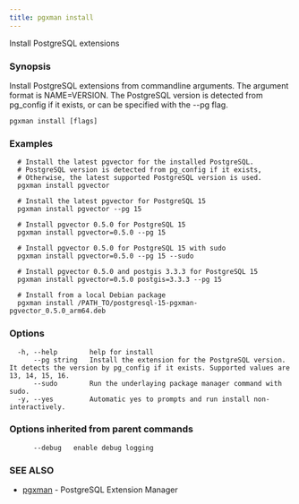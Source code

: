 ```yaml
---
title: pgxman install
---
```


Install PostgreSQL extensions

### Synopsis

Install PostgreSQL extensions from commandline arguments. The argument
format is NAME=VERSION. The PostgreSQL version is detected from pg_config
if it exists, or can be specified with the --pg flag.

```
pgxman install [flags]
```

### Examples

```
  # Install the latest pgvector for the installed PostgreSQL.
  # PostgreSQL version is detected from pg_config if it exists,
  # Otherwise, the latest supported PostgreSQL version is used.
  pgxman install pgvector

  # Install the latest pgvector for PostgreSQL 15
  pgxman install pgvector --pg 15

  # Install pgvector 0.5.0 for PostgreSQL 15
  pgxman install pgvector=0.5.0 --pg 15

  # Install pgvector 0.5.0 for PostgreSQL 15 with sudo
  pgxman install pgvector=0.5.0 --pg 15 --sudo

  # Install pgvector 0.5.0 and postgis 3.3.3 for PostgreSQL 15
  pgxman install pgvector=0.5.0 postgis=3.3.3 --pg 15

  # Install from a local Debian package
  pgxman install /PATH_TO/postgresql-15-pgxman-pgvector_0.5.0_arm64.deb
```

### Options

```
  -h, --help        help for install
      --pg string   Install the extension for the PostgreSQL version. It detects the version by pg_config if it exists. Supported values are 13, 14, 15, 16.
      --sudo        Run the underlaying package manager command with sudo.
  -y, --yes         Automatic yes to prompts and run install non-interactively.
```

### Options inherited from parent commands

```
      --debug   enable debug logging
```

### SEE ALSO

* [pgxman](/cli/pgxman)	 - PostgreSQL Extension Manager

